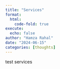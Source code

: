 ```yaml
---
title: "Services"
format:
  html:
    code-fold: true
execute:
  echo: false
author: "Hamza Rahal"
date: "2024-06-15"
categories: [thoughts]
---
```


test services
